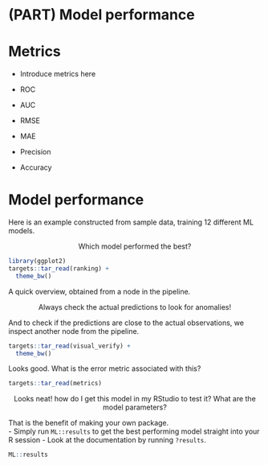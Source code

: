 # (PART) Model performance {.unnumbered}

# Metrics

- Introduce metrics here

- ROC
- AUC
- RMSE
- MAE
- Precision
- Accuracy

# Model performance

Here is an example constructed from sample data, training 12 different ML models.

::: question
<center>
Which model performed the best?
</center>
:::


```r
library(ggplot2)
targets::tar_read(ranking) +
  theme_bw()
```

A quick overview, obtained from a node in the pipeline.

::: note

<center>
Always check the actual predictions to look for anomalies!
</center>
:::

And to check if the predictions are close to the actual observations, we inspect another node from the pipeline.
```r
targets::tar_read(visual_verify) +
  theme_bw()
```

Looks good. What is the error metric associated with this?


```r
targets::tar_read(metrics)
```


::: question
<center>
Looks neat! how do I get this model in my RStudio to test it? What are the model parameters?
</center>
:::

That is the benefit of making your own package.   
- Simply run `ML::results` to get the best performing model straight into your R session
- Look at the documentation by running `?results`.


```r
ML::results
```